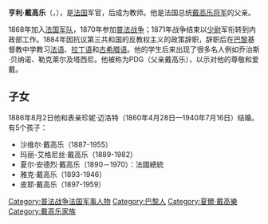 {{unreferenced|time=2014-10-12T05:49:05+00:00}}

{{Infobox person 
| name =Henri de Gaulle<br/>亨利·戴高樂
| image = Henri De Gaulle, vers 1890.jpg
| image_size = 
| caption = 
| birth_name = 
| birth_date = {{Birth date|1848|11|22}}
| birth_place = {{flagicon|France}} [[法蘭西第二共和國|法蘭西第二共和國]] [[巴黎|巴黎]]
| death_date = {{Death date and age|1932|5|3|1848|11|22}}
| death_place = {{flagicon|France}} [[法蘭西第三共和國|法蘭西第三共和國]]  [[聖阿德雷斯|聖阿德雷斯]]
| death_cause = 
| resting_place = 
| resting_place_coordinates = 
| residence = 
| nationality = [[France|French]]
| other_names = 
| known_for = 
| education = 
| employer = 
| occupation =教師、、公務員
| title = 
| salary = 
| networth = 
| term = 
| predecessor = 
| successor = 
| party = 
| boards = 
| religion = 
| spouse = Jeanne Maillot
| children =Xavier de Gaulle<br/>Marie-Agnès de Gaulle<br/>[[夏爾·戴高樂|夏爾·戴高樂]]<br/>Jacques de Gaulle<br/>Pierre de Gaulle
| parents = Julien Philippe de Gaulle<br/>Joséphine Marie Anne (Maillot) de Gaulle
| relatives = 
| box_width = 
}}

'''亨利·戴高乐'''（{{lang-fr|Henri de Gaulle}}，{{bd|1848年|11月22日|1932年|5月3日|}}），是[[法国|法国]]军官，后成为教师。他是法国总统[[戴高乐将军|戴高乐将军]]的父亲。

1868年加入[[法国军队|法国军队]]，1870年参加[[普法战争|普法战争]]；1871年战争结束以[[少尉|少尉]]军衔转到内政部工作。1884年因抗议第三共和国的反教权主义的政策辞职，辞职后在[[巴黎|巴黎]]基督教中学教习[[法语|法语]]、[[拉丁语|拉丁语]]和[[古希腊语|古希腊语]]。他的学生后来出现了很多名人例如乔治斯·贝纳诺、勒克莱尔及塔西尼。他被称为PDG（父亲戴高乐），以示对他的尊敬和爱戴。

== 子女 ==
1886年8月2日他和表亲珍妮·迈洛特（1860年4月28日—1940年7月16日）结婚。有5个孩子：
* 沙维尔·戴高乐（1887-1955）
* 玛丽-艾格尼丝·戴高乐（1889-1982）
* 夏尔·安德烈·戴高乐（1890－1970）：法國總統
* 雅克·戴高乐（1893-1946）
* 皮耶·戴高乐（1897-1959）

{{法国人小作品}}
{{DEFAULTSORT: de Gaulle, Henri}}
[[Category:普法战争法国军事人物|Category:普法战争法国军事人物]]
[[Category:巴黎人|Category:巴黎人]]
[[Category:夏爾·戴高樂|Category:夏爾·戴高樂]]
[[Category:戴高乐家族|Category:戴高乐家族]]